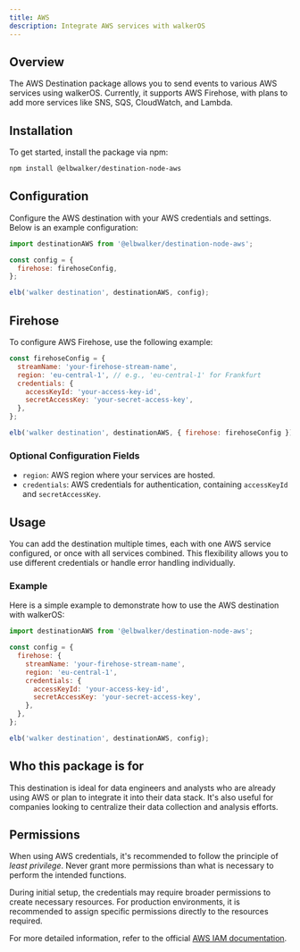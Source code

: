 ```yaml
---
title: AWS
description: Integrate AWS services with walkerOS
---
```



<PackageLink
  github="packages/destinations/node/aws"
  npm="@elbwalker/destination-node-aws"
/>

## Overview

The AWS Destination package allows you to send events to various AWS services
using walkerOS. Currently, it supports AWS Firehose, with plans to add more
services like SNS, SQS, CloudWatch, and Lambda.

## Installation

To get started, install the package via npm:

```sh
npm install @elbwalker/destination-node-aws
```

## Configuration

Configure the AWS destination with your AWS credentials and settings. Below is
an example configuration:

```js
import destinationAWS from '@elbwalker/destination-node-aws';

const config = {
  firehose: firehoseConfig,
};

elb('walker destination', destinationAWS, config);
```

## Firehose

To configure AWS Firehose, use the following example:

```js
const firehoseConfig = {
  streamName: 'your-firehose-stream-name',
  region: 'eu-central-1', // e.g., 'eu-central-1' for Frankfurt
  credentials: {
    accessKeyId: 'your-access-key-id',
    secretAccessKey: 'your-secret-access-key',
  },
};

elb('walker destination', destinationAWS, { firehose: firehoseConfig });
```

### Optional Configuration Fields

- `region`: AWS region where your services are hosted.
- `credentials`: AWS credentials for authentication, containing `accessKeyId`
  and `secretAccessKey`.

## Usage

You can add the destination multiple times, each with one AWS service
configured, or once with all services combined. This flexibility allows you to
use different credentials or handle error handling individually.

### Example

Here is a simple example to demonstrate how to use the AWS destination with
walkerOS:

```js
import destinationAWS from '@elbwalker/destination-node-aws';

const config = {
  firehose: {
    streamName: 'your-firehose-stream-name',
    region: 'eu-central-1',
    credentials: {
      accessKeyId: 'your-access-key-id',
      secretAccessKey: 'your-secret-access-key',
    },
  },
};

elb('walker destination', destinationAWS, config);
```

## Who this package is for

This destination is ideal for data engineers and analysts who are already using
AWS or plan to integrate it into their data stack. It's also useful for
companies looking to centralize their data collection and analysis efforts.

## Permissions

When using AWS credentials, it's recommended to follow the principle of _least
privilege_. Never grant more permissions than what is necessary to perform the
intended functions.

During initial setup, the credentials may require broader permissions to create
necessary resources. For production environments, it is recommended to assign
specific permissions directly to the resources required.

For more detailed information, refer to the official
[AWS IAM documentation](https://aws.amazon.com/iam/).
